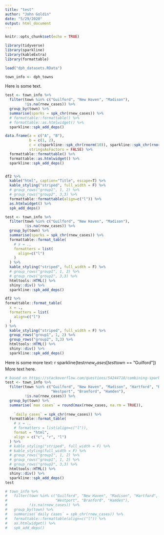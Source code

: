 ```yaml
---
title: "test"
author: "John Goldin"
date: "5/29/2020"
output: html_document
---
```


```r
knitr::opts_chunk$set(echo = TRUE)
```
```r
library(tidyverse)
library(sparkline)
library(kableExtra)
library(formattable)
```
```r
load("dph_datasets.RData")

town_info <- dph_towns 
```

Here is some text.


```r
test <- town_info %>% 
  filter(town %in% c("Guilford", "New Haven", "Madison"),
         !is.na(rnew_cases)) %>% 
  group_by(town) %>% 
  summarise(sparks = spk_chr(rnew_cases)) %>% 
  # formattable::formattable() %>% 
  # formattable::as.htmlwidget() %>% 
  sparkline::spk_add_deps()

data.frame(a = c("A", "B"), 
           b = c(1, 2), 
           c = c(sparkline::spk_chr(rnorm(10)), sparkline::spk_chr(rnorm(10), width = 100)), 
           stringsAsFactors = FALSE) %>% 
  formattable::formattable() %>% 
  formattable::as.htmlwidget() %>% 
  sparkline::spk_add_deps()


df2 %>%
  kable("html", caption="Title", escape=T) %>% 
  kable_styling("striped", full_width = F) %>%
  # group_rows("group1", 1, 2) %>%
  # group_rows("group2", 3,3) %>% 
  formattable::formattable(align=c("l")) %>% 
  as.htmlwidget() %>% 
  spk_add_deps()

test <- town_info %>% 
  filter(town %in% c("Guilford", "New Haven", "Madison"),
         !is.na(rnew_cases)) %>% 
  group_by(town) %>% 
  summarise(sparks = spk_chr(rnew_cases)) %>% 
  formattable::format_table(
    # x = .,
    formatters = list(
      align=c("l")
    )
  ) %>%
  kable_styling("striped", full_width = F) %>%
  # group_rows("group1", 1, 2) %>%
  # group_rows("group2", 3,3) %>%
  htmltools::HTML() %>%
  shiny::div() %>%
  sparkline::spk_add_deps()

df2 %>%
formattable::format_table(
  x = .,
  formatters = list(
    align=c("l")
  )
) %>%
  kable_styling("striped", full_width = F) %>%
  group_rows("group1", 1, 2) %>%
  group_rows("group2", 3,3) %>%
  htmltools::HTML() %>%
  shiny::div() %>%
  sparkline::spk_add_deps()

```

Here is some more text:
r sparkline(test$rnew_cases[test$town == "Guilford"])
More text here.

```r
# based on https://stackoverflow.com/questions/54244718/combining-sparkline-in-kableextra-table
test <- town_info %>% 
  filter(town %in% c("Guilford", "New Haven", "Madison", "Hartford", "Bridgeport",
                     "Westport", "Branford", "Hamden"),
         !is.na(rnew_cases)) %>% 
  group_by(town) %>% 
  summarise(`max cases` = round(max(rnew_cases, na.rm = TRUE)),
            
    `daily cases` = spk_chr(rnew_cases)) %>% 
  formattable::format_table(
    # x = .,
    # formatters = list(align=c("l")), 
    format = "html",
    align = c("c", "r", "l")
  ) %>%
  # kable_styling("striped", full_width = F) %>%
  # kable_styling(full_width = F) %>%
  # group_rows("group1", 1, 2) %>%
  # group_rows("group1", 1, 2) %>%
  # group_rows("group2", 3,3) %>%
  htmltools::HTML() %>%
  shiny::div() %>%
  sparkline::spk_add_deps()
test

# town_info %>% 
#   filter(town %in% c("Guilford", "New Haven", "Madison", "Hartford", "Bridgeport",
#                      "Westport", "Branford", "Hamden"),
#          !is.na(rnew_cases)) %>% 
#   group_by(town) %>% 
#   summarise(`daily cases` = spk_chr(rnew_cases)) %>% 
#   formattable::formattable(align=c("l")) %>% 
#   as.htmlwidget() %>% 
#   spk_add_deps()
```


